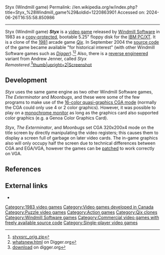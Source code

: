 Styx (Windmill game)
Permalink: //en.wikipedia.org/w/index.php?title=Styx_%28Windmill_game%29&oldid=1220863901
Accessed on: 2024-06-26T16:55:58.850986



------
Styx (Windmill game)
{{Short description|1983 video game}}
{{Infobox video game
|title = Styx
|image = Styx cover.jpg
|caption =
|developer = [[Windmill Software]]
|publisher = [[Windmill Software]]
|released = 1983
|genre = [[Puzzle video game|Puzzle]]
|modes = [[Single-player video game|Single-player]]
|platforms = {{hlist | [[IBM XT]] | [[IBM PC]]}}
}}
'''''Styx''''' is a [[video game]] released by [[Windmill Software]] in 1983 as a [[Copy protection|copy-protected]], bootable 5.25" floppy disk for the [[IBM PC/XT]]. It is a clone of the [[1981 in video gaming|1981]] arcade game ''[[Qix]]''. In September 2004 the [[source code]] of the game became available "for historical interest" (with other Windmill Software games such as ''[[Digger (video game)|Digger]]'').<ref>[https://www.digger.org/styxsrc_orig.zip styxsrc_orig.zip]</ref><ref>[https://www.digger.org/whatsnew.html whatsnew.html] on Digger.org</ref> Also, there is a [[Reverse Engineering|reverse engineered]] variant from Andrew Jenner, called ''Styx Remastered''.<ref>[https://www.digger.org/download.html download] on digger.org</ref>[[Image:Styx_game_screenshot.gif|thumb|upright=2|Screenshot]]

==Development==
{{Original research|section|date=June 2020}}

''Styx'' uses the same game engine as two other Windmill Software games, ''The Exterminator'' and ''Moonbugs'', and these were some of the few programs to make use of the [[Color Graphics Adapter#160×100 16 color mode|16-color quasi-graphics CGA mode]] (normally the CGA could only use 4 or 2 color graphics). However, it was possible to play on a [[monochrome monitor]] as long as the graphics card also supported color graphics (e.g. a Genoa Color Graphics Card).

''Styx'', ''The Exterminator'', and ''Moonbugs'' set CGA 320x200x4 mode on the title screen by directly manipulating the video registers; this causes them to display a screen full of garbage on later video cards. The in-game graphics also will only occupy half the screen due to technical differences between CGA and EGA/VGA, however the games can be [[Patch (software)|patched]] to work correctly on VGA.

==References==
{{Reflist|30em}}

==External links==
*{{moby game|id=/styx|name=''Styx''}}

{{Windmill Software Games}}

[[Category:1983 video games]]
[[Category:Video games developed in Canada]]
[[Category:Puzzle video games]]
[[Category:Action games]]
[[Category:Qix clones]]
[[Category:Windmill Software games]]
[[Category:Commercial video games with freely available source code]]
[[Category:Single-player video games]]